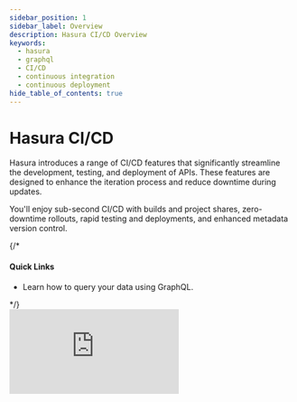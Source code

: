 ```yaml
---
sidebar_position: 1
sidebar_label: Overview
description: Hasura CI/CD Overview
keywords:
  - hasura
  - graphql
  - CI/CD
  - continuous integration
  - continuous deployment
hide_table_of_contents: true
---
```



# Hasura CI/CD

<div className="overview-header">
  <div className="overview-text">
    <p>
      Hasura introduces a range of CI/CD features that significantly streamline the development, testing, and deployment
      of APIs. These features are designed to enhance the iteration process and reduce downtime during updates.
    </p>
    <p>
      You'll enjoy sub-second CI/CD with builds and project shares, zero-downtime rollouts, rapid testing and
      deployments, and enhanced metadata version control.
    </p>
    {/* <h4>Quick Links</h4>
    <ul>
      <li>
        <VersionedLink to="/graphql-api/queries/">Learn how to query your data using GraphQL.</VersionedLink>
      </li>
    </ul> */}
  </div>
  <iframe
    src="https://www.youtube.com/embed/o-MJmypRPro"
    frameBorder="0"
    allow="accelerometer; autoplay; encrypted-media; gyroscope; picture-in-picture"
    allowFullScreen
  />
</div>

<div className="overview-gallery">
  <VersionedLink to="/ci-cd/projects/">
    <div className="card">
      <h3>Learn about projects</h3>
      <p>Projects are hosted on Hasura DDN, our data delivery network.</p>
    </div>
  </VersionedLink>
  <VersionedLink to="/ci-cd/builds/">
    <div className="card">
      <h3>See how builds work</h3>
      <p>Create builds to iteratively collaborate on your supergraph and test changes before applying them.</p>
    </div>
  </VersionedLink>
  <VersionedLink to="/ci-cd/secrets/">
    <div className="card">
      <h3>Use secrets to keep your details secure</h3>
      <p>Keep your version-controlled metadata free of sensitive information using secrets.</p>
    </div>
  </VersionedLink>
</div>
